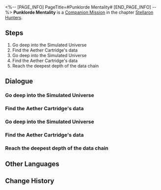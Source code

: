 <%-- [PAGE_INFO]
PageTitle=#Punklorde Mentality#
[END_PAGE_INFO] --%>
{{Stub|Dialogue, characters, and location(s)}}
{{Mission Infobox
|id            = 2000703
|title         = 
|image         = Mission Punklorde Mentality.png
|type          = Companion
|event_name    = 
|chapter       = Stellaron Hunters (Companion Mission Chapter)
|requirements  = 
|summary       = <!--official mission summary from Fate's Atlas-->
|characters    = <!--characters that appear in this mission-->
|startLocation = <!--location as it intially appears on the mission screen-->
|world         = <!--i.e. Penacony-->
|area          = <!--i.e. A Child's Dream-->
|prev          = 
|next          = 
|exp           = 
|credits       = 
|stellarJade   = 
|other         = 
}}
'''Punklorde Mentality''' is a [[Companion Mission]] in the chapter [[Stellaron Hunters (Companion Mission Chapter)|Stellaron Hunters]].

==Steps==
# Go deep into the Simulated Universe
# Find the Aether Cartridge's data
# Go deep into the Simulated Universe
# Find the Aether Cartridge's data
# Reach the deepest depth of the data chain

<!--
==Gameplay Notes==

--><!--
==Trial Character==

-->
==Dialogue==
{{Stub Dialogue}}
===Go deep into the Simulated Universe===
{{Mission Description|type=companion|location=<!--to be added-->|With Screwllum's help, you entered the Return Sequences of the Simulated Universe. Unsurprisingly, Silver Wolf's infiltration had reached here.<br />You have a hunch about this game hidden beneath the surface, and it will be revealed and resolved at the end of this adventure.}}
{{Dialogue Start}}
:{{tx}}
{{Dialogue End}}

===Find the Aether Cartridge's data===
{{Mission Description|type=companion|location=<!--to be added-->|update|With Screwllum's help, you entered the Return Sequences of the Simulated Universe. Unsurprisingly, Silver Wolf's infiltration had reached here.<br />You have a hunch about this game hidden beneath the surface, and it will be revealed and resolved at the end of this adventure.}}
{{Dialogue Start}}
:{{tx}}
{{Dialogue End}}

===Go deep into the Simulated Universe===
{{Mission Description|type=companion|location=<!--to be added-->|update|With Screwllum's help, you entered the Return Sequences of the Simulated Universe. Unsurprisingly, Silver Wolf's infiltration had reached here.<br />You have a hunch about this game hidden beneath the surface, and it will be revealed and resolved at the end of this adventure.}}
{{Dialogue Start}}
:{{tx}}
{{Dialogue End}}

===Find the Aether Cartridge's data===
{{Mission Description|type=companion|location=<!--to be added-->|update|With Screwllum's help, you entered the Return Sequences of the Simulated Universe. Unsurprisingly, Silver Wolf's infiltration had reached here.<br />You have a hunch about this game hidden beneath the surface, and it will be revealed and resolved at the end of this adventure.}}
{{Dialogue Start}}
:{{tx}}
{{Dialogue End}}

===Reach the deepest depth of the data chain===
{{Mission Description|type=companion|location=<!--to be added-->|update|With Screwllum's help, you entered the Return Sequences of the Simulated Universe. Unsurprisingly, Silver Wolf's infiltration had reached here.<br />You have a hunch about this game hidden beneath the surface, and it will be revealed and resolved at the end of this adventure.}}
{{Dialogue Start}}
:{{tx}}
{{Dialogue End}}

==Other Languages==
{{Other Languages
|en   = Punklorde Mentality
|zhs  = 朋克洛德精神
|zht  = 龐克洛德精神
|ja   = パンクロード精神
|ko   = 펑크 로드 스피릿
|es   = Mentalidad de Punklorde
|fr   = Mentalité punklordienne
|ru   = Дух Панклорда
|th   = Punklorde Mentality
|vi   = Tinh Thần Punklorde
|de   = Mental Punklorde
|id   = Punklorde Mentality
|pt   = Mentalidade de Punklorde
}}

==Change History==
{{Change History|1.1}}
